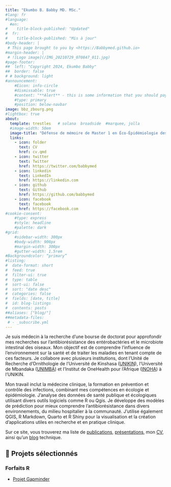 ```yaml
---
title: "Ekumbo B. Babby MD. MSc."
#lang: fr 
#language:
  #en:
#    title-block-published: "Updated"
#  fr:
#    title-block-published: "Mis à jour"
#body-header: | 
 # This page brought to you by <https://Babbymed.github.io>
#margin-header: |
 # ![Logo image](/IMG_20210729_070847_011.jpg)
#page-footer:
##  left: "Copyright 2024, Ekumbo Babby" 
##  border: false
# # background: light
#announcement: 
    #Eicon: info-circle
    #dismissable: true
    #content: "**Alert** - this is some information that you should pay attention to"
    #type: primary
    #position: below-navbar
image: bbz_zbourg.png
#lightbox: true
about:
  template: trestles   # solana  broadside  #marquee, jolla
  #image-width: 50em
  image-title: "Défense de mémoire de Master 1 en Éco-Épidémiologie des maladies infectieuses gestion du risque et aléas naturels à l'INOHA, 2021"
  links:
    - icon: folder
      text: CV 
      href: cv.qmd
    - icon: twitter
      text: Twitter
      href: https://twitter.com/babbymed
    - icon: linkedin
      text: LinkedIn
      href: https://linkedin.com
    - icon: github
      text: Github
      href: https://github.com/babbymed
    - icon: facebook
      text: facebook
      href: https://facebook.com
#cookie-consent:
    #type: express
    #style: headline
    #palette: dark
#grid:
    #sidebar-width: 300px
    #body-width: 900px
    #margin-width: 300px
    #gutter-width: 1.5rem
#Backgroundcolor: “primary”
#listing:
#  date-format: short
#  feed: true
#  filter-ui: true
#  type: table
#  sort-ui: false
#  sort: "date desc"
#  categories: false
#  fields: [date, title]
#  id: blog-listings
#  contents: posts
##aliases: ["blog/"]
##metadata-files: 
 # - _subscribe.yml
---
```


::: column-page
Je suis médecin à la recherche d’une bourse de doctorat pour approfondir mes recherches sur l’antibiorésistance des entérobactéries et le microbiote intestinal des oiseaux. Mon objectif est de comprendre l’influence de l’environnement sur la santé et de traiter les maladies en tenant compte de ces facteurs. Je collabore avec plusieurs institutions, dont l'Unité de Recherche d'Ornithologie de l'Université de Kinshasa ([UNIKIN](https://www.unikin.ac.cd)), l'Université de Mbandaka ([UNIMBA](https://www.4icu.org/reviews/15437.htm)) et l'Institut de OneHealth pour l’Afrique ([INOHA](https://www.inoha.ac.cd/)) à l'UNIKIN.

Mon travail inclut la médecine clinique, la formation en prévention et contrôle des infections, combinant mes compétences en écologie et épidémiologie. J'analyse des données de santé publique et écologiques utilisant divers outils logiciels comme R ou Qgis. Je développe des modèles de prédiction pour mieux comprendre l’antibiorésistance dans divers environnements, du milieu hospitalier à la communauté. J’utilise également QGIS, R Markdown, Quarto et R Shiny pour la visualisation et la création d’applications utiles en recherche et en pratique clinique.

Sur ce site, vous trouverez ma liste de [publications](https://babbymed.github.io/Publication), [présentations](https://babbymed.github.io/Présentation), mon [CV](https://babbymed.github.io/CV), ainsi qu'un [blog](https://babbymed.github.io/Blog) technique.

<p>

</p>

## 💼 Projets sélectionnés

### Forfaits R

-   [Projet Gapminder](https://github.com/Babbymed/gapminder_dash)

<link rel="me" href="https://Babbymed.github.io/@babbymed2024">
:::
